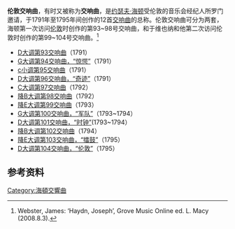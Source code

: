 '''伦敦交响曲'''，有时又被称为'''{{tsl|en|Johann Peter Salomon||所罗门}}交响曲'''，是[[约瑟夫·海顿|约瑟夫·海顿]]受伦敦的音乐会经纪人所罗门邀请，于1791年至1795年间创作的12首[[交响曲|交响曲]]的总称。伦敦交响曲可分为两套，海顿第一次访问[[伦敦|伦敦]]时创作的第93~98号交响曲，和于维也纳和他第二次访问伦敦时创作的第99~104号交响曲。<ref>Webster, James: ‘Haydn, Joseph’, Grove Music Online ed. L. Macy (2008.8.3).</ref>

* [[第93號交響曲_(海頓)|D大调第93交响曲]]（1791）
* [[第94號交響曲_(海頓)|G大调第94交响曲，“惊愕”]]（1791）
* [[第95號交響曲_(海頓)|c小调第95交响曲]]（1791）
* [[第96號交響曲_(海頓)|D大调第96交响曲，“奇迹”]]（1791）
* [[第97號交響曲_(海頓)|C大调第97交响曲]]（1792）
* [[第98號交響曲_(海頓)|降B大调第98交响曲]]（1792）
* [[第99號交響曲_(海頓)|降E大调第99交响曲]]（1793）
* [[第100號交響曲_(海頓)|G大调第100交响曲，“军队”]]（1793~1794）
* [[第101號交響曲_(海頓)|D大调第101交响曲，“时钟”]](1793~1794）
* [[第102號交響曲_(海頓)|降B大调第102交响曲]]（1794）
* [[第103號交響曲_(海頓)|降E大调第103交响曲，“擂鼓”]]（1795）
* [[第104號交響曲_(海頓)|D大调第104交响曲，“伦敦”]]（1795）

==参考资料==
<references/>


{{classical-music-stub}}

{{海頓交響曲}}

[[Category:海頓交響曲|Category:海頓交響曲]]